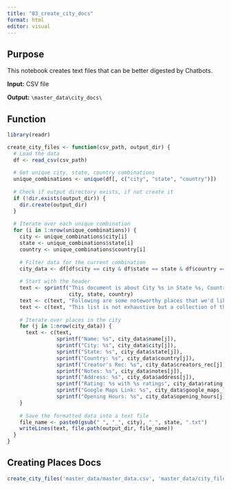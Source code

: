 ```yaml
---
title: "03_create_city_docs"
format: html
editor: visual
---
```


## Purpose

This notebook creates text files that can be better digested by Chatbots.

**Input:** CSV file

**Output:** `\master_data\city_docs\`

## Function

```r
library(readr)

create_city_files <- function(csv_path, output_dir) {
  # Load the data
  df <- read_csv(csv_path)
  
  # Get unique city, state, country combinations
  unique_combinations <- unique(df[, c("city", "state", "country")])
  
  # Check if output directory exists, if not create it
  if (!dir.exists(output_dir)) {
    dir.create(output_dir)
  }
  
  # Iterate over each unique combination
  for (i in 1:nrow(unique_combinations)) {
    city <- unique_combinations$city[i]
    state <- unique_combinations$state[i]
    country <- unique_combinations$country[i]
    
    # Filter data for the current combination
    city_data <- df[df$city == city & df$state == state & df$country == country,]
    
    # Start with the header
    text <- sprintf("This document is about City %s in State %s, Country %s.",
                    city, state, country)
    text <- c(text, "Following are some noteworthy places that we'd like to revisit again and again.")
    text <- c(text, "This list is not exhaustive but a collection of things we found awesome. \n \n")
    
    # Iterate over places in the city
    for (j in 1:nrow(city_data)) {
      text <- c(text, 
                sprintf("Name: %s", city_data$name[j]),
                sprintf("City: %s", city_data$city[j]),
                sprintf("State: %s", city_data$state[j]),
                sprintf("Country: %s", city_data$country[j]),
                sprintf("Creator's Rec: %s", city_data$creators_rec[j]),
                sprintf("Notes: %s", city_data$notes[j]),
                sprintf("Address: %s", city_data$address[j]),
                sprintf("Rating: %s with %s ratings", city_data$rating[j], city_data$user_ratings_total[j]),
                sprintf("Google Maps Link: %s", city_data$google_maps_link[j]),
                sprintf("Opening Hours: %s", city_data$opening_hours[j]), "\n\n")
    }
    
    # Save the formatted data into a text file
    file_name <- paste0(gsub(" ", "_", city), "_", state, ".txt")
    writeLines(text, file.path(output_dir, file_name))
  }
}
```

## Creating Places Docs

```r
create_city_files('master_data/master_data.csv', 'master_data/city_files')
```
